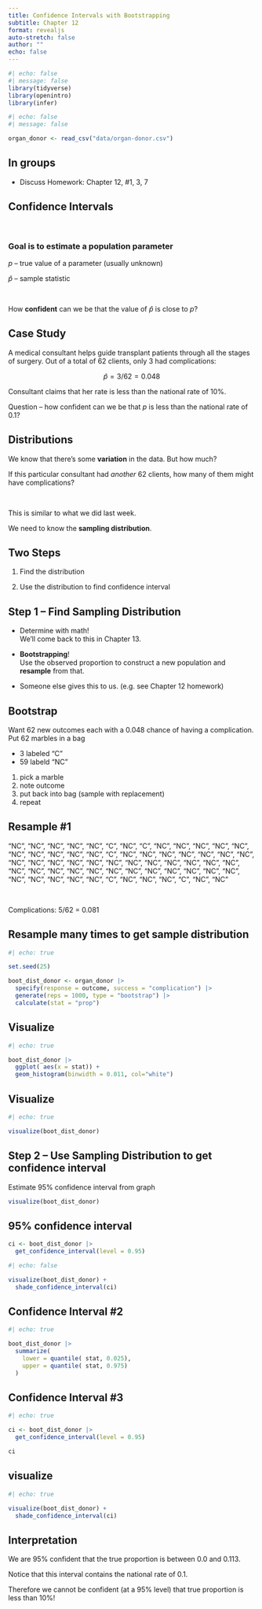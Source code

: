 ```yaml
---
title: Confidence Intervals with Bootstrapping
subtitle: Chapter 12
format: revealjs
auto-stretch: false
author: ""
echo: false
---
```


```r
#| echo: false
#| message: false
library(tidyverse)
library(openintro)
library(infer)

```

```r
#| echo: false
#| message: false

organ_donor <- read_csv("data/organ-donor.csv")
```

## In groups

-   Discuss Homework: Chapter 12, #1, 3, 7

## Confidence Intervals

\

### Goal is to estimate a population parameter

$p$ -- true value of a parameter (usually unknown)

$\hat {p}$ -- sample statistic

\

How **confident** can we be that the value of $\hat {p}$ is close to $p$?

## Case Study

A medical consultant helps guide transplant patients through all the stages of surgery. Out of a total of 62 clients, only 3 had complications:

$$
\hat{p} = 3/62 = 0.048
$$

Consultant claims that her rate is less than the national rate of 10%.

Question -- how confident can we be that $p$ is less than the national rate of 0.1?

## Distributions

We know that there's some **variation** in the data. But how much?

If this particular consultant had *another* 62 clients, how many of them might have complications?

\

This is similar to what we did last week.

We need to know the **sampling distribution**.

## Two Steps

1.  Find the distribution

2.  Use the distribution to find confidence interval

## Step 1 -- Find Sampling Distribution

-   Determine with math!\
    We'll come back to this in Chapter 13.

-   **Bootstrapping**!\
    Use the observed proportion to construct a new population and **resample** from that.

-   Someone else gives this to us. (e.g. see Chapter 12 homework)

## Bootstrap

Want 62 new outcomes each with a 0.048 chance of having a complication. Put 62 marbles in a bag

-   3 labeled "C"
-   59 labeld "NC"

1.  pick a marble
2.  note outcome
3.  put back into bag (sample with replacement)
4.  repeat

## Resample #1

"NC", "NC", "NC", "NC", "NC", "C", "NC", "C", "NC", "NC", "NC", "NC", "NC", "NC", "NC", "NC", "NC", "NC", "C", "NC", "NC", "NC", "NC", "NC", "NC", "NC", "NC", "NC", "NC", "NC", "NC", "NC", "NC", "NC", "NC", "NC", "NC", "NC", "NC", "NC", "NC", "NC", "NC", "NC", "NC", "NC", "NC", "NC", "NC", "NC", "NC", "NC", "NC", "NC", "NC", "C", "NC", "NC", "NC", "C", "NC", "NC"

\

Complications: 5/62 = 0.081

## Resample many times to get sample distribution

```r
#| echo: true

set.seed(25) 

boot_dist_donor <- organ_donor |>
  specify(response = outcome, success = "complication") |>
  generate(reps = 1000, type = "bootstrap") |>
  calculate(stat = "prop")
```

## Visualize

```r
#| echo: true

boot_dist_donor |>
  ggplot( aes(x = stat)) +
  geom_histogram(binwidth = 0.011, col="white")
```

## Visualize

```r
#| echo: true

visualize(boot_dist_donor)
```

## Step 2 -- Use Sampling Distribution to get confidence interval

Estimate 95% confidence interval from graph

```r
visualize(boot_dist_donor)
```

## 95% confidence interval

```r
ci <- boot_dist_donor |>
  get_confidence_interval(level = 0.95)
```

```r
#| echo: false

visualize(boot_dist_donor) +
  shade_confidence_interval(ci)
```

## Confidence Interval #2

```r
#| echo: true

boot_dist_donor |>
  summarize(
    lower = quantile( stat, 0.025),
    upper = quantile( stat, 0.975)
  )
```

## Confidence Interval #3

```r
#| echo: true

ci <- boot_dist_donor |>
  get_confidence_interval(level = 0.95)

ci
```

## visualize

```r
#| echo: true

visualize(boot_dist_donor) +
  shade_confidence_interval(ci)
```

## Interpretation

We are 95% confident that the true proportion is between 0.0 and 0.113.

Notice that this interval contains the national rate of 0.1.

Therefore we cannot be confident (at a 95% level) that true proportion is less than 10%!
